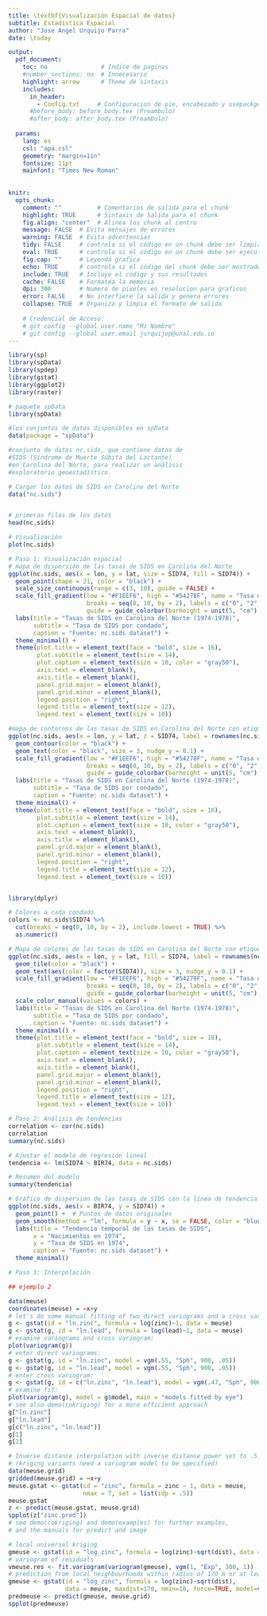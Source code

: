 ```yaml
---
title: \textbf{Visualización Espacial de datos}
subtitle: Estadística Espacial
author: "Jose Angel Urquijo Parra"
date: \today

output:
  pdf_document:
    toc: no               # Indice de paginas
    #number_sections: no  # Innecesario 
    highlight: arrow      # Theme de sintaxis
    includes:
      in_header:
        - Config.txt     # Configuracion de pie, encabezado y usepackge
      #before_body: before_body.tex (Preambulo)
      #after_body: after_body.tex (Preambulo)
        
  params:
    lang: es
    csl: "apa.csl"
    geometry: "margin=1in"
    fontsize: 11pt
    mainfont: "Times New Roman"
    
        
knitr:
  opts_chunk:
    comment: ""          # Comentarios de salida para el chunk
    highlight: TRUE      # Sintaxis de Salida para el chunk
    fig.align: "center"  # Alinea los chunk al centro
    message: FALSE  # Evita mensajes de errores
    warning: FALSE  # Evita advertencias
    tidy: FALSE     # controla si el código en un chunk debe ser limpiado o reformateado
    eval: TRUE      # controla si el código en un chunk debe ser ejecutado o no al generar
    fig.cap: ""     # Leyenda grafica
    echo: TRUE      # controla si el código del chunk debe ser mostrado en el documento
    include: TRUE   # Incluye el codigo y sus resultados 
    cache: FALSE    # Formatea la memoria
    dpi: 300        # Numero de pixeles en resolucion para graficos
    error: FALSE    # No interfiere la salida y genera errores
    collapse: TRUE  # Organiza y limpia el formato de salida
    
    # Credencial de Acceso: 
    # git config --global user.name "Mi Nombre"
    # git config --global user.email jurquijop@unal.edu.co
---
```


```r
library(sp)
library(spData)
library(spdep)
library(gstat)
library(ggplot2)
library(raster)

# paquete spData
library(spData)

#los conjuntos de datos disponibles en spData
data(package = "spData")

#conjunto de datos nc.sids, que contiene datos de 
#SIDS (Síndrome de Muerte Súbita del Lactante) 
#en Carolina del Norte, para realizar un análisis 
#exploratorio geoestadístico.

# Cargar los datos de SIDS en Carolina del Norte
data("nc.sids")


# primeras filas de los datos
head(nc.sids)

# Visualización
plot(nc.sids)

# Paso 1: Visualización espacial
# mapa de dispersión de las tasas de SIDS en Carolina del Norte
ggplot(nc.sids, aes(x = lon, y = lat, size = SID74, fill = SID74)) +
  geom_point(shape = 21, color = "black") +
  scale_size_continuous(range = c(3, 10), guide = FALSE) +
  scale_fill_gradient(low = "#F1EEF6", high = "#54278F", name = "Tasa de SIDS",
                      breaks = seq(0, 10, by = 2), labels = c("0", "2", "4", "6", "8", "10"),
                      guide = guide_colorbar(barheight = unit(5, "cm"), label.position = "right")) +
  labs(title = "Tasas de SIDS en Carolina del Norte (1974-1978)",
       subtitle = "Tasa de SIDS por condado",
       caption = "Fuente: nc.sids dataset") +
  theme_minimal() +
  theme(plot.title = element_text(face = "bold", size = 16),
        plot.subtitle = element_text(size = 14),
        plot.caption = element_text(size = 10, color = "gray50"),
        axis.text = element_blank(),
        axis.title = element_blank(),
        panel.grid.major = element_blank(),
        panel.grid.minor = element_blank(),
        legend.position = "right",
        legend.title = element_text(size = 12),
        legend.text = element_text(size = 10))

#mapa de contornos de las tasas de SIDS en Carolina del Norte con etiquetas de condado
ggplot(nc.sids, aes(x = lon, y = lat, z = SID74, label = rownames(nc.sids))) +
  geom_contour(color = "black") +
  geom_text(color = "black", size = 3, nudge_y = 0.1) +
  scale_fill_gradient(low = "#F1EEF6", high = "#54278F", name = "Tasa de SIDS",
                      breaks = seq(0, 10, by = 2), labels = c("0", "2", "4", "6", "8", "10"),
                      guide = guide_colorbar(barheight = unit(5, "cm"), label.position = "right")) +
  labs(title = "Tasas de SIDS en Carolina del Norte (1974-1978)",
       subtitle = "Tasa de SIDS por condado",
       caption = "Fuente: nc.sids dataset") +
  theme_minimal() +
  theme(plot.title = element_text(face = "bold", size = 16),
        plot.subtitle = element_text(size = 14),
        plot.caption = element_text(size = 10, color = "gray50"),
        axis.text = element_blank(),
        axis.title = element_blank(),
        panel.grid.major = element_blank(),
        panel.grid.minor = element_blank(),
        legend.position = "right",
        legend.title = element_text(size = 12),
        legend.text = element_text(size = 10))


library(dplyr)

# Colores a cada condado
colors <- nc.sids$SID74 %>%
  cut(breaks = seq(0, 10, by = 2), include.lowest = TRUE) %>%
  as.numeric()

# Mapa de colores de las tasas de SIDS en Carolina del Norte con etiquetas de condado
ggplot(nc.sids, aes(x = lon, y = lat, fill = SID74, label = rownames(nc.sids))) +
  geom_tile(color = "black") +
  geom_text(aes(color = factor(SID74)), size = 3, nudge_y = 0.1) +
  scale_fill_gradient(low = "#F1EEF6", high = "#54278F", name = "Tasa de SIDS",
                      breaks = seq(0, 10, by = 2), labels = c("0", "2", "4", "6", "8", "10"),
                      guide = guide_colorbar(barheight = unit(5, "cm"), label.position = "right")) +
  scale_color_manual(values = colors) +
  labs(title = "Tasas de SIDS en Carolina del Norte (1974-1978)",
       subtitle = "Tasa de SIDS por condado",
       caption = "Fuente: nc.sids dataset") +
  theme_minimal() +
  theme(plot.title = element_text(face = "bold", size = 16),
        plot.subtitle = element_text(size = 14),
        plot.caption = element_text(size = 10, color = "gray50"),
        axis.text = element_blank(),
        axis.title = element_blank(),
        panel.grid.major = element_blank(),
        panel.grid.minor = element_blank(),
        legend.position = "right",
        legend.title = element_text(size = 12),
        legend.text = element_text(size = 10))

# Paso 2: Análisis de tendencias
correlation <- cor(nc.sids)
correlation
summary(nc.sids)

# Ajustar el modelo de regresión lineal
tendencia <- lm(SID74 ~ BIR74, data = nc.sids)

# Resumen del modelo
summary(tendencia)

# Gráfico de dispersión de las tasas de SIDS con la línea de tendencia temporal
ggplot(nc.sids, aes(x = BIR74, y = SID74)) +
  geom_point() +  # Puntos de datos originales
  geom_smooth(method = "lm", formula = y ~ x, se = FALSE, color = "blue") +  # Línea de tendencia
  labs(title = "Tendencia temporal de las tasas de SIDS",
       x = "Nacimientos en 1974",
       y = "Tasa de SIDS en 1974",
       caption = "Fuente: nc.sids dataset") +
  theme_minimal()

# Paso 3: Interpolación

```




```r
## ejemplo 2 

data(meuse)
coordinates(meuse) = ~x+y
# let's do some manual fitting of two direct variograms and a cross variogram
g <- gstat(id = "ln.zinc", formula = log(zinc)~1, data = meuse)
g <- gstat(g, id = "ln.lead", formula = log(lead)~1, data = meuse)
# examine variograms and cross variogram:
plot(variogram(g))
# enter direct variograms:
g <- gstat(g, id = "ln.zinc", model = vgm(.55, "Sph", 900, .05))
g <- gstat(g, id = "ln.lead", model = vgm(.55, "Sph", 900, .05))
# enter cross variogram:
g <- gstat(g, id = c("ln.zinc", "ln.lead"), model = vgm(.47, "Sph", 900, .03))
# examine fit:
plot(variogram(g), model = g$model, main = "models fitted by eye")
# see also demo(cokriging) for a more efficient approach
g["ln.zinc"]
g["ln.lead"]
g[c("ln.zinc", "ln.lead")]
g[1]
g[2]

# Inverse distance interpolation with inverse distance power set to .5:
# (kriging variants need a variogram model to be specified)
data(meuse.grid)
gridded(meuse.grid) = ~x+y
meuse.gstat <- gstat(id = "zinc", formula = zinc ~ 1, data = meuse, 
                     nmax = 7, set = list(idp = .5))
meuse.gstat
z <- predict(meuse.gstat, meuse.grid)
spplot(z["zinc.pred"])
# see demo(cokriging) and demo(examples) for further examples, 
# and the manuals for predict and image

# local universal kriging
gmeuse <- gstat(id = "log_zinc", formula = log(zinc)~sqrt(dist), data = meuse)
# variogram of residuals
vmeuse.res <- fit.variogram(variogram(gmeuse), vgm(1, "Exp", 300, 1))
# prediction from local neighbourhoods within radius of 170 m or at least 10 points
gmeuse <- gstat(id = "log_zinc", formula = log(zinc)~sqrt(dist),
                data = meuse, maxdist=170, nmin=10, force=TRUE, model=vmeuse.res)
predmeuse <- predict(gmeuse, meuse.grid)
spplot(predmeuse)

```




